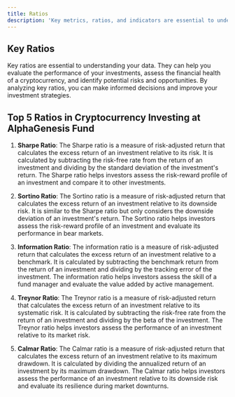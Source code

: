 ```yaml
---
title: Ratios
description: 'Key metrics, ratios, and indicators are essential to understanding your data.'
---
```


## Key Ratios

Key ratios are essential to understanding your data. They can help you evaluate the performance of your investments, assess the financial health of a cryptocurrency, and identify potential risks and opportunities. By analyzing key ratios, you can make informed decisions and improve your investment strategies.

## Top 5 Ratios in Cryptocurrency Investing at AlphaGenesis Fund

1. **Sharpe Ratio**: The Sharpe ratio is a measure of risk-adjusted return that calculates the excess return of an investment relative to its risk. It is calculated by subtracting the risk-free rate from the return of an investment and dividing by the standard deviation of the investment's return. The Sharpe ratio helps investors assess the risk-reward profile of an investment and compare it to other investments.

2. **Sortino Ratio**: The Sortino ratio is a measure of risk-adjusted return that calculates the excess return of an investment relative to its downside risk. It is similar to the Sharpe ratio but only considers the downside deviation of an investment's return. The Sortino ratio helps investors assess the risk-reward profile of an investment and evaluate its performance in bear markets.

3. **Information Ratio**: The information ratio is a measure of risk-adjusted return that calculates the excess return of an investment relative to a benchmark. It is calculated by subtracting the benchmark return from the return of an investment and dividing by the tracking error of the investment. The information ratio helps investors assess the skill of a fund manager and evaluate the value added by active management.

4. **Treynor Ratio**: The Treynor ratio is a measure of risk-adjusted return that calculates the excess return of an investment relative to its systematic risk. It is calculated by subtracting the risk-free rate from the return of an investment and dividing by the beta of the investment. The Treynor ratio helps investors assess the performance of an investment relative to its market risk.

5. **Calmar Ratio**: The Calmar ratio is a measure of risk-adjusted return that calculates the excess return of an investment relative to its maximum drawdown. It is calculated by dividing the annualized return of an investment by its maximum drawdown. The Calmar ratio helps investors assess the performance of an investment relative to its downside risk and evaluate its resilience during market downturns.



